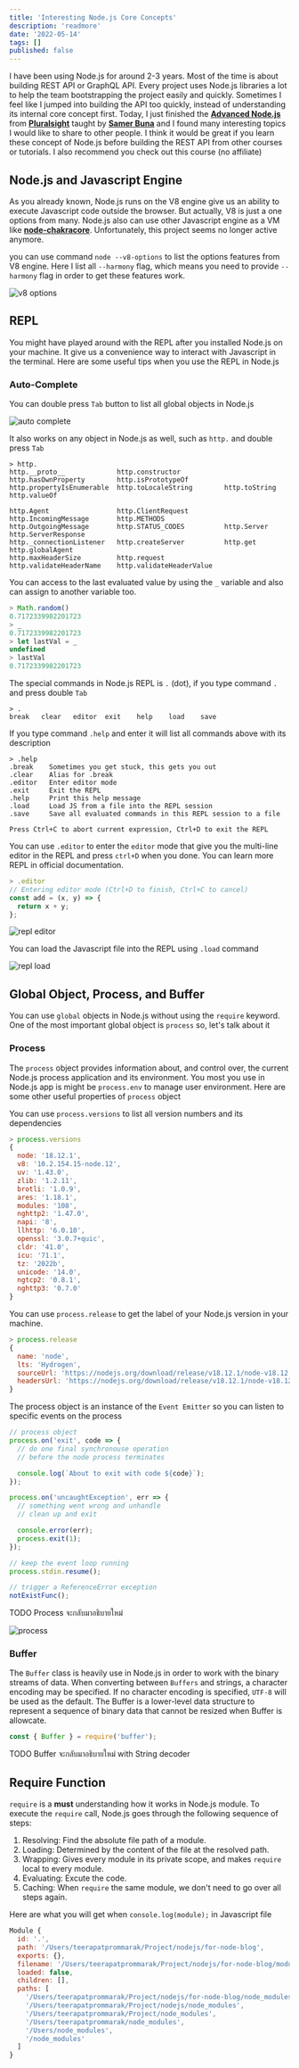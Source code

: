 ```yaml
---
title: 'Interesting Node.js Core Concepts'
description: 'readmore'
date: '2022-05-14'
tags: []
published: false
---
```


I have been using Node.js for around 2-3 years. Most of the time is about building REST API or GraphQL API. Every project uses Node.js libraries a lot to help the team bootstrapping the project easily and quickly. Sometimes I feel like I jumped into building the API too quickly, instead of understanding its internal core concept first. Today, I just finished the **[Advanced Node.js](https://app.pluralsight.com/library/courses/nodejs-advanced/table-of-contents)** from **[Pluralsight](https://www.pluralsight.com/)** taught by **[Samer Buna](https://twitter.com/samerbuna)** and I found many interesting topics I would like to share to other people. I think it would be great if you learn these concept of Node.js before building the REST API from other courses or tutorials. I also recommend you check out this course (no affiliate)

## Node.js and Javascript Engine

As you already known, Node.js runs on the V8 engine give us an ability to execute Javascript code outside the browser. But actually, V8 is just a one options from many. Node.js also can use other Javascript engine as a VM like **[node-chakracore](https://github.com/nodejs/node-chakracore)**. Unfortunately, this project seems no longer active anymore.

you can use command `node --v8-options` to list the options features from V8 engine. Here I list all `--harmony` flag, which means you need to provide `--harmony` flag in order to get these features work.

![v8 options](v8-options.png)

## REPL

You might have played around with the REPL after you installed Node.js on your machine. It give us a convenience way to interact with Javascript in the terminal. Here are some useful tips when you use the REPL in Node.js

### Auto-Complete

You can double press `Tab` button to list all global objects in Node.js

![auto complete](auto-complete.png)

It also works on any object in Node.js as well, such as `http.` and double press `Tab`

```shell
> http.
http.__proto__             http.constructor           http.hasOwnProperty        http.isPrototypeOf
http.propertyIsEnumerable  http.toLocaleString        http.toString              http.valueOf

http.Agent                 http.ClientRequest         http.IncomingMessage       http.METHODS
http.OutgoingMessage       http.STATUS_CODES          http.Server                http.ServerResponse
http._connectionListener   http.createServer          http.get                   http.globalAgent
http.maxHeaderSize         http.request               http.validateHeaderName    http.validateHeaderValue
```

You can access to the last evaluated value by using the `_` variable and also can assign to another variable too.

```javascript
> Math.random()
0.7172339982201723
> _
0.7172339982201723
> let lastVal = _
undefined
> lastVal
0.7172339982201723
```

The special commands in Node.js REPL is `.` (dot), if you type command `.` and press double `Tab`

```shell
> .
break   clear   editor  exit    help    load    save
```

If you type command `.help` and enter it will list all commands above with its description

```shell
> .help
.break    Sometimes you get stuck, this gets you out
.clear    Alias for .break
.editor   Enter editor mode
.exit     Exit the REPL
.help     Print this help message
.load     Load JS from a file into the REPL session
.save     Save all evaluated commands in this REPL session to a file

Press Ctrl+C to abort current expression, Ctrl+D to exit the REPL
```

You can use `.editor` to enter the `editor` mode that give you the multi-line editor in the REPL and press `ctrl+D` when you done. You can learn more REPL in official documentation.

```javascript
> .editor
// Entering editor mode (Ctrl+D to finish, Ctrl+C to cancel)
const add = (x, y) => {
  return x + y;
};
```

![repl editor](dot-editor.png)

You can load the Javascript file into the REPL using `.load` command

![repl load](repl-load.png)

## Global Object, Process, and Buffer

You can use `global` objects in Node.js without using the `require` keyword. One of the most important global object is `process` so, let's talk about it

### Process

The `process` object provides information about, and control over, the current Node.js process application and its environment. You most you use in Node.js app is might be `process.env` to manage user environment. Here are some other useful properties of `process` object

You can use `process.versions` to list all version numbers and its dependencies

```javascript
> process.versions
{
  node: '18.12.1',
  v8: '10.2.154.15-node.12',
  uv: '1.43.0',
  zlib: '1.2.11',
  brotli: '1.0.9',
  ares: '1.18.1',
  modules: '108',
  nghttp2: '1.47.0',
  napi: '8',
  llhttp: '6.0.10',
  openssl: '3.0.7+quic',
  cldr: '41.0',
  icu: '71.1',
  tz: '2022b',
  unicode: '14.0',
  ngtcp2: '0.8.1',
  nghttp3: '0.7.0'
}
```

You can use `process.release` to get the label of your Node.js version in your machine.

```javascript
> process.release
{
  name: 'node',
  lts: 'Hydrogen',
  sourceUrl: 'https://nodejs.org/download/release/v18.12.1/node-v18.12.1.tar.gz',
  headersUrl: 'https://nodejs.org/download/release/v18.12.1/node-v18.12.1-headers.tar.gz'
}
```

The process object is an instance of the `Event Emitter` so you can listen to specific events on the process

```javascript
// process object
process.on('exit', code => {
  // do one final synchronouse operation
  // before the node process terminates

  console.log(`About to exit with code ${code}`);
});

process.on('uncaughtException', err => {
  // something went wrong and unhandle
  // clean up and exit

  console.error(err);
  process.exit(1);
});

// keep the event loop running
process.stdin.resume();

// trigger a ReferenceError exception
notExistFunc();
```

TODO Process จะกลับมาอธิบายใหม่

![process](process-exit.png)

### Buffer

The `Buffer` class is heavily use in Node.js in order to work with the binary streams of data. When converting between `Buffers` and strings, a character encoding may be specified. If no character encoding is specified, `UTF-8` will be used as the default. The Buffer is a lower-level data structure to represent a sequence of binary data that cannot be resized when Buffer is allowcate.

```javascript
const { Buffer } = require('buffer');
```

TODO Buffer จะกลับมาอธิบายใหม่ with String decoder

## Require Function

`require` is a **must** understanding how it works in Node.js module. To execute the `require` call, Node.js goes through the following sequence of steps:

1. Resolving: Find the absolute file path of a module.
2. Loading: Determined by the content of the file at the resolved path.
3. Wrapping: Gives every module in its private scope, and makes `require` local to every module.
4. Evaluating: Excute the code.
5. Caching: When `require` the same module, we don't need to go over all steps again.

Here are what you will get when `console.log(module);` in Javascript file

```javascript
Module {
  id: '.',
  path: '/Users/teerapatprommarak/Project/nodejs/for-node-blog',
  exports: {},
  filename: '/Users/teerapatprommarak/Project/nodejs/for-node-blog/module.js',
  loaded: false,
  children: [],
  paths: [
    '/Users/teerapatprommarak/Project/nodejs/for-node-blog/node_modules',
    '/Users/teerapatprommarak/Project/nodejs/node_modules',
    '/Users/teerapatprommarak/Project/node_modules',
    '/Users/teerapatprommarak/node_modules',
    '/Users/node_modules',
    '/node_modules'
  ]
}
```
